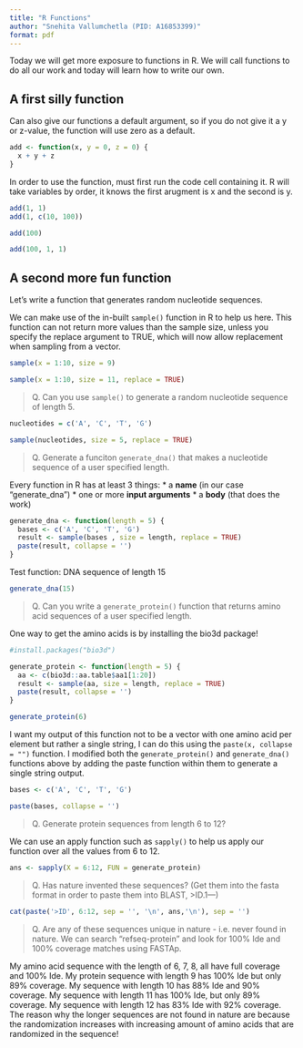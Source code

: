 ```yaml
---
title: "R Functions"
author: "Snehita Vallumchetla (PID: A16853399)"
format: pdf
---
```


Today we will get more exposure to functions in R. We will call functions to do all our work and today will learn how to write our own. 

## A first silly function

Can also give our functions a default argument, so if you do not give it a y or z-value, the function will use zero as a default.

```r
add <- function(x, y = 0, z = 0) {
  x + y + z
}
```

In order to use the function, must first run the code cell containing it. 
R will take variables by order, it knows the first arugment is x and the second is y. 

```r
add(1, 1)
add(1, c(10, 100))
```

```r
add(100)
```

```r
add(100, 1, 1)
```


## A second more fun function

Let's write a function that generates random nucleotide sequences. 

We can make use of the in-built `sample()` function in R to help us here. This function can not return more values than the sample size, unless you specify the replace argument to TRUE, which will now allow replacement when sampling from a vector. 

```r
sample(x = 1:10, size = 9)
```

```r
sample(x = 1:10, size = 11, replace = TRUE)
```

>Q. Can you use `sample()` to generate a random nucleotide sequence of length 5. 

```r

nucleotides = c('A', 'C', 'T', 'G')

sample(nucleotides, size = 5, replace = TRUE)

```

>Q. Generate a funciton `generate_dna()` that makes a nucleotide sequence of a user specified length. 

Every function in R has at least 3 things:
* a **name** (in our case "generate_dna")
* one or more **input arguments**
* a **body** (that does the work) 
 
```r
generate_dna <- function(length = 5) {
  bases <- c('A', 'C', 'T', 'G')
  result <- sample(bases , size = length, replace = TRUE)
  paste(result, collapse = '')
}
```

Test function:
DNA sequence of length 15
```r
generate_dna(15)
```

>Q. Can you write a `generate_protein()` function that returns amino acid sequences of a user specified length. 

One way to get the amino acids is by installing the bio3d package!

```r

#install.packages("bio3d")

generate_protein <- function(length = 5) {
  aa <- c(bio3d::aa.table$aa1[1:20])
  result <- sample(aa, size = length, replace = TRUE)
  paste(result, collapse = '')
}
```

```r
generate_protein(6)
```

I want my output of this function not to be a vector with one amino acid per element but rather a single string, I can do this using the `paste(x, collapse = "")` function. I modified both the `generate_protein()` and `generate_dna()` functions above by adding the paste function within them to generate a single string output. 
```r
bases <- c('A', 'C', 'T', 'G')

paste(bases, collapse = '')
```

>Q. Generate protein sequences from length 6 to 12?

We can use an apply function such as `sapply()` to help us apply our function over all the values from 6 to 12. 
```r
ans <- sapply(X = 6:12, FUN = generate_protein)
```

>Q. Has nature invented these sequences? (Get them into the fasta format in order to paste them into BLAST, >ID.1---)

```r
cat(paste('>ID', 6:12, sep = '', '\n', ans,'\n'), sep = '')
```
>Q. Are any of these sequences unique in nature - i.e. never found in nature. We can search "refseq-protein" and look for 100% Ide and 100% coverage matches using FASTAp.

My amino acid sequence with the length of 6, 7, 8, all have full coverage and 100% Ide. My protein sequence with length 9 has 100% Ide but only 89% coverage. My sequence with length 10 has 88% Ide and 90% coverage. My sequence with length 11 has 100% Ide, but only 89% coverage. My sequence with length 12 has 83% Ide with 92% coverage. The reason why the longer sequences are not found in nature are because the randomization increases with increasing amount of amino acids that are randomized in the sequence!
